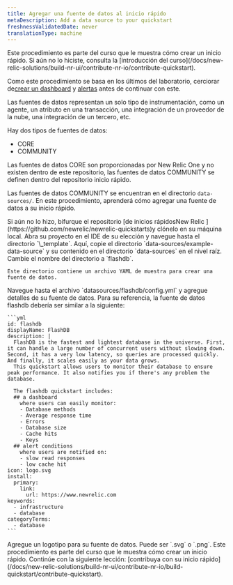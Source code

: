 ```yaml
---
title: Agregar una fuente de datos al inicio rápido
metaDescription: Add a data source to your quickstart
freshnessValidatedDate: never
translationType: machine
---
```


<Callout variant="tip">
  Este procedimiento es parte del curso que le muestra cómo crear un inicio rápido. Si aún no lo hiciste, consulta la [introducción del curso](/docs/new-relic-solutions/build-nr-ui/contribute-nr-io/contribute-quickstart).

  Como este procedimiento se basa en los últimos del laboratorio, cerciorar de[crear un dashboard](/docs/new-relic-solutions/build-nr-ui/contribute-nr-io/create-a-dashboard) y [alertas](/docs/new-relic-solutions/build-nr-ui/contribute-nr-io/create-alerts/) antes de continuar con este.
</Callout>

Las fuentes de datos representan un solo tipo de instrumentación, como un agente, un atributo en una transacción, una integración de un proveedor de la nube, una integración de un tercero, etc.

Hay dos tipos de fuentes de datos:

* CORE
* COMMUNITY

Las fuentes de datos CORE son proporcionadas por New Relic One y no existen dentro de este repositorio, las fuentes de datos COMMUNITY se definen dentro del repositorio inicio rápido.

Las fuentes de datos COMMUNITY se encuentran en el directorio `data-sources/`. En este procedimiento, aprenderá cómo agregar una fuente de datos a su inicio rápido.

<Steps>
  <Step>
    Si aún no lo hizo, bifurque el repositorio [de inicios rápidosNew Relic ](https://github.com/newrelic/newrelic-quickstarts)y clónelo en su máquina local.
  </Step>

  <Step>
    Abra su proyecto en el IDE de su elección y navegue hasta el directorio `\_template`.
  </Step>

  <Step>
    Aquí, copie el directorio `data-sources/example-data-source` y su contenido en el directorio `data-sources` en el nivel raíz. Cambie el nombre del directorio a `flashdb`.

    Este directorio contiene un archivo YAML de muestra para crear una fuente de datos.
  </Step>

  <Step>
    Navegue hasta el archivo `datasources/flashdb/config.yml` y agregue detalles de su fuente de datos. Para su referencia, la fuente de datos flashdb debería ser similar a la siguiente:

    ```yml
    id: flashdb
    displayName: FlashDB
    description: |
      FlashDB is the fastest and lightest database in the universe. First, it can handle a large number of concurrent users without slowing down. Second, it has a very low latency, so queries are processed quickly. And finally, it scales easily as your data grows.
      This quickstart allows users to monitor their database to ensure peak performance. It also notifies you if there's any problem the database. 

      The flashdb quickstart includes: 
      ## a dashboard 
        where users can easily monitor:
        - Database methods
        - Average response time
        - Errors
        - Database size
        - Cache hits
        - Keys
      ## alert conditions
        where users are notified on:
        - slow read responses
        - low cache hit 
    icon: logo.svg
    install:
      primary:
        link:
          url: https://www.newrelic.com
    keywords:
      - infrastructure
      - database
    categoryTerms:
      - database
    ```
  </Step>

  <Step>
    Agregue un logotipo para su fuente de datos. Puede ser `.svg` o `.png`.
  </Step>
</Steps>

<Callout variant="tip">
  Este procedimiento es parte del curso que le muestra cómo crear un inicio rápido. Continúe con la siguiente lección: [contribuya con su inicio rápido](/docs/new-relic-solutions/build-nr-ui/contribute-nr-io/build-quickstart/contribute-quickstart).
</Callout>

